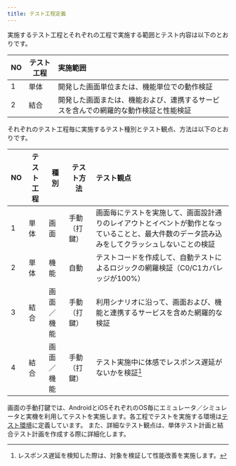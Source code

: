 ```yaml
---
title: テスト工程定義
---
```


実施するテスト工程とそれぞれの工程で実施する範囲とテスト内容は以下のとおりです。

| NO | テスト工程 | 実施範囲 |
| --- | --- | :--- |
| 1 | 単体 | 開発した画面単位または、機能単位での動作検証 |
| 2 | 結合 | 開発した画面または、機能および、連携するサービスを含んでの網羅的な動作検証と性能検証 |

それぞれのテスト工程毎に実施するテスト種別とテスト観点、方法は以下のとおりです。

| NO | テスト工程 | 種別 | テスト方法 | テスト観点 |
| --- | --- | --- | --- | :--- |
| 1 | 単体 | 画面 | 手動（打鍵） | 画面毎にテストを実施して、画面設計通りのレイアウトとイベントが動作となっていることと、最大件数のデータ読み込みをしてクラッシュしないことの検証 |
| 2 | 単体 | 機能 | 自動 | テストコードを作成して、自動テストによるロジックの網羅検証（C0/C1カバレッジが100%） |
| 3 | 結合 | 画面／機能 | 手動（打鍵） | 利用シナリオに沿って、画面および、機能と連携するサービスを含めた網羅的な検証 |
| 4 | 結合 | 画面／機能 | 手動（打鍵） | テスト実施中に体感でレスポンス遅延がないかを検証[^1] |

[^1]:レスポンス遅延を検知した際は、対象を検証して性能改善を実施します。

画面の手動打鍵では、AndroidとiOSそれぞれのOS毎にエミュレータ／シミュレータと実機を利用してテストを実施します。各工程でテストを実施する環境は[テスト環境](test-environment)に定義しています。
また、詳細なテスト観点は、単体テスト計画と結合テスト計画を作成する際に詳細化します。
